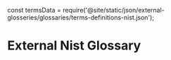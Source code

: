 const termsData = require('@site/static/json/external-glosseries/glossaries/terms-definitions-nist.json');


# External Nist Glossary

<CreateExternalGlossary termsData={termsData} />
